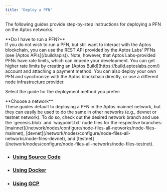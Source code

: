 ```yaml
---
title: "Deploy a PFN"
---
```



The following guides provide step-by-step instructions for deploying a PFN on the Aptos networks.

<Aside type="note">
  **Do I have to run a PFN?**<br />
  If you do not wish to run a PFN, but still want to interact with the Aptos blockchain, you can use the REST API
  provided by the Aptos Labs' PFNs (see [Aptos APIs](/build/apis)). Note, however, that Aptos Labs-provided PFNs have rate
  limits, which can impede your development. You can get higher rate limits by creating an [Aptos Build](https://build.aptoslabs.com/) account and attaching a payment method. You can also deploy your own PFN
  and synchronize with the Aptos blockchain directly, or use a different node infrastructure provider.
</Aside>

Select the guide for the deployment method you prefer:

<Aside type="caution">
  **Choose a network**<br />
  These guides default to deploying a PFN in the Aptos mainnet network, but they can easily be used to do
  the same in other networks (e.g., devnet or testnet network). To do so, check out the desired network branch
  and use the `genesis.blob` and `waypoint.txt` node files for the respective branches:
  [mainnet](/network/nodes/configure/node-files-all-networks/node-files-mainnet),
  [devnet](/network/nodes/configure/node-files-all-networks/node-files-devnet), and
  [testnet](/network/nodes/configure/node-files-all-networks/node-files-testnet).
</Aside>

- ### [Using Source Code](/network/nodes/full-node/deployments/using-source-code)
- ### [Using Docker](/network/nodes/full-node/deployments/using-docker)
- ### [Using GCP](/network/nodes/full-node/deployments/using-gcp)
